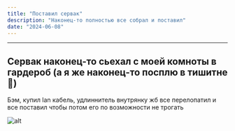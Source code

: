 ```yaml
---
title: "Поставил сервак"
description: "Наконец-то полностью все собрал и поставил"
date: "2024-06-08"
---
```



---

## Сервак наконец-то сьехал с моей комноты в гардероб (а я же наконец-то посплю в тишитне🤤)

Бэм, купил lan кабель, удлиннитель внутрянку жб все перелопатил и все поставил чтобы потом его по возможности не трогать

![alt](https://i.imgur.com/C0C7HY0.png)
